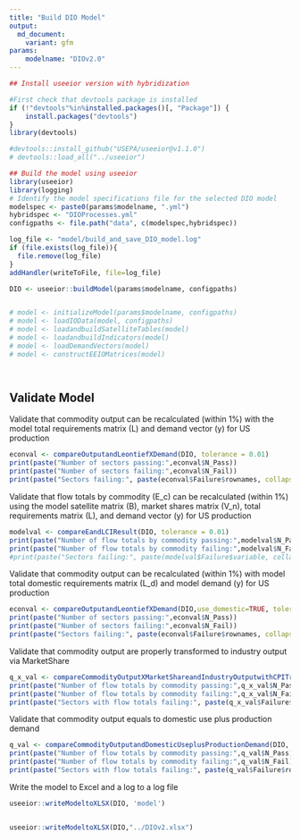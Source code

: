 ```yaml
---
title: "Build DIO Model"
output:
  md_document:
    variant: gfm
params:
    modelname: "DIOv2.0"
---
```



```r


## Install useeior version with hybridization

#First check that devtools package is installed
if (!"devtools"%in%installed.packages()[, "Package"]) {
    install.packages("devtools")
}
library(devtools)

#devtools::install_github("USEPA/useeior@v1.1.0")
# devtools::load_all("../useeior")

## Build the model using useeior
library(useeior)
library(logging)
# Identify the model specifications file for the selected DIO model
modelspec <- paste0(params$modelname, ".yml")
hybridspec <- "DIOProcesses.yml"
configpaths <- file.path("data", c(modelspec,hybridspec))

log_file <- "model/build_and_save_DIO_model.log"
if (file.exists(log_file)){
  file.remove(log_file)
}
addHandler(writeToFile, file=log_file)

DIO <- useeior::buildModel(params$modelname, configpaths)


# model <- initializeModel(params$modelname, configpaths)
# model <- loadIOData(model, configpaths)
# model <- loadandbuildSatelliteTables(model)
# model <- loadandbuildIndicators(model)
# model <- loadDemandVectors(model)
# model <- constructEEIOMatrices(model)




```

## Validate Model

Validate that commodity output can be recalculated (within 1%) with the model total requirements matrix (L) and demand vector (y) for US production
```r
econval <- compareOutputandLeontiefXDemand(DIO, tolerance = 0.01)
print(paste("Number of sectors passing:",econval$N_Pass))
print(paste("Number of sectors failing:",econval$N_Fail))
print(paste("Sectors failing:", paste(econval$Failure$rownames, collapse = ", ")))
```

Validate that flow totals by commodity (E_c) can be recalculated (within 1%) using the model satellite matrix (B), market shares matrix (V_n), total requirements matrix (L), and demand vector (y) for US production 
```r
modelval <- compareEandLCIResult(DIO, tolerance = 0.01)
print(paste("Number of flow totals by commodity passing:",modelval$N_Pass))
print(paste("Number of flow totals by commodity failing:",modelval$N_Fail))
#print(paste("Sectors failing:", paste(modelval$Failure$variable, collapse = ", ")))
```

Validate that commodity output can be recalculated (within 1%) with model total domestic requirements matrix (L_d) and model demand (y) for US production
```r
econval <- compareOutputandLeontiefXDemand(DIO,use_domestic=TRUE, tolerance = 0.01)
print(paste("Number of sectors passing:",econval$N_Pass))
print(paste("Number of sectors failing:",econval$N_Fail))
print(paste("Sectors failing:", paste(econval$Failure$rownames, collapse = ", ")))
```

Validate that commodity output are properly transformed to industry output via MarketShare
```r
q_x_val <- compareCommodityOutputXMarketShareandIndustryOutputwithCPITransformation(DIO, tolerance = 0.01)
print(paste("Number of flow totals by commodity passing:",q_x_val$N_Pass))
print(paste("Number of flow totals by commodity failing:",q_x_val$N_Fail))
print(paste("Sectors with flow totals failing:", paste(q_x_val$Failure$rownames, collapse = ", ")))
```

Validate that commodity output equals to domestic use plus production demand
```r
q_val <- compareCommodityOutputandDomesticUseplusProductionDemand(DIO, tolerance = 0.01)
print(paste("Number of flow totals by commodity passing:",q_val$N_Pass))
print(paste("Number of flow totals by commodity failing:",q_val$N_Fail))
print(paste("Sectors with flow totals failing:", paste(q_val$Failure$rownames, collapse = ", ")))
```


Write the model to Excel and a log to a log file
```r
useeior::writeModeltoXLSX(DIO, 'model')


useeior::writeModeltoXLSX(DIO,"../DIOv2.xlsx")
```